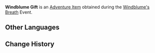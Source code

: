 {{Stub|Add exact source method}}
{{Item Infobox
|id           = 410011
|image        = Item Windblume Gift.png
|type         = Adventure Items
|group        = Event Items
|quality      = 3
|description  = A gift box that you can obtain during the [[Windblume Festival]]. Before you open it, you cannot know what's inside, but it shouldn't be anything particularly heavy...
|source1      = [[Windblume's Breath]]
|event        = Windblume's Breath
}}
'''Windblume Gift''' is an [[Adventure Item]] obtained during the [[Windblume's Breath]] Event.

==Other Languages==
{{Other Languages
|en      = Windblume Gift
|zhs     = 风花的馈礼
|zhs_rm  = Fēnghuā de Kuìlǐ
|zht     = 風花的饋禮
|zht_rm  = Fēnghuā de Kuìlǐ
|zh_tl   = 
|ja      = 風花の贈り物
|ja_rm   = Windoburuumu no Okurimono
|ja_tl   = Windblume Gift
|ko      = 윈드블룸의 선물
|ko_rm   = Windeubeullum-ui Seonmul
|ko_tl   = Windblume's Gift
|es      = Obsequio de las flores de viento
|es_tl   = Gift of the Wind Flowers
|fr      = Don des alizées
|fr_tl   = {{Lex|Windblume|fr}} Gift
|ru      = Дар анемонии
|ru_tl   = Anemone Gift
|th      = ของขวัญ Windblume
|th_rm   = Khong-khwam Windblume
|th_tl   = Windblume Gift
|vi      = Quà Tặng Hoa Gió
|vi_tl   = 
|de      = Geschenk der Windblumen
|de_tl   = 
|id      = Hadiah Windblume
|id_tl   = Windblume Gift
|pt      = Presente da Brisa Florescente
|pt_tl   = 
|tr      = Rüzgarçiçeği Hediyesi
|tr_tl   = 
|it      = Regalo del Florvento
|it_tl   = Gift of the Windblume
}}

==Change History==
{{Change History|3.5}}